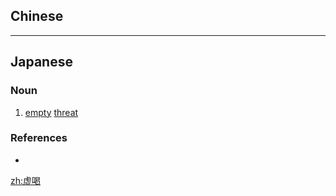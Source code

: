 ==Chinese==
{{zh-see|虛喝}}

----

==Japanese==
{{ja-kanjitab|きょ|かつ|yomi=o}}

===Noun===
{{ja-noun|きょかつ|kyu=虛喝}}

# [[empty]] [[threat]]

===References===
* {{R:Kojien}}

[[zh:虚喝]]